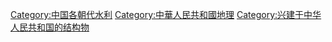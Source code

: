[[Category:中国各朝代水利|Category:中国各朝代水利]]
[[Category:中華人民共和國地理|Category:中華人民共和國地理]]
[[Category:兴建于中华人民共和国的结构物‎|Category:兴建于中华人民共和国的结构物‎]]